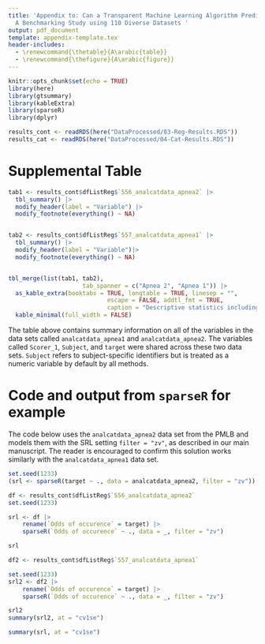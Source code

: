 ```yaml
---
title: 'Appendix to: Can a Transparent Machine Learning Algorithm Predict Better than Its Black-Box Counterparts? 
  A Benchmarking Study using 110 Diverse Datasets '
output: pdf_document
template: appendix-template.tex
header-includes:
  - \renewcommand{\thetable}{A\arabic{table}}
  - \renewcommand{\thefigure}{A\arabic{figure}}
---
```


```r
knitr::opts_chunk$set(echo = TRUE)
library(here)
library(gtsummary)
library(kableExtra)
library(sparseR)
library(dplyr)

results_cont <- readRDS(here("DataProcessed/03-Reg-Results.RDS"))
results_cat <- readRDS(here("DataProcessed/04-Cat-Results.RDS"))

```

# Supplemental Table

```r
tab1 <- results_cont$dfListReg$`556_analcatdata_apnea2` |>
  tbl_summary() |>
  modify_header(label = "Variable") |>
  modify_footnote(everything() ~ NA)


tab2 <- results_cont$dfListReg$`557_analcatdata_apnea1` |>
  tbl_summary() |>
  modify_header(label = "Variable")|>
  modify_footnote(everything() ~ NA)


tbl_merge(list(tab1, tab2), 
                     tab_spanner = c("Apnea 2", "Apnea 1")) |>
  as_kable_extra(booktabs = TRUE, longtable = TRUE, linesep = "", 
                            escape = FALSE, addtl_fmt = TRUE, 
                            caption = "Descriptive statistics including median and interquartile range for the sleep apnea data sets.") %>% 
  kable_minimal(full_width = FALSE)
```

The table above contains summary information on all of the variables in the data sets called `analcatdata_apnea1` and `analcatdata_apnea2`. The variables called `Scorer_1`, `Subject`, and `target` were shared across these two data sets. `Subject` refers to subject-specific identifiers but is treated as a numeric variable by default by all methods. 

# Code and output from `sparseR` for example

The code below uses the  `analcatdata_apnea2` data set from the PMLB and models them with the SRL setting `filter = "zv"`, as described in our main manuscript. The reader is encouraged to confirm this solution works similarly with the `analcatdata_apnea1` data set. 

```r
set.seed(1233)
(srl <- sparseR(target ~ ., data = analcatdata_apnea2, filter = "zv"))
```

```r
df <- results_cont$dfListReg$`556_analcatdata_apnea2`
set.seed(1233)

srl <- df |> 
    rename(`Odds of occurence` = target) |> 
    sparseR(`Odds of occurence` ~ ., data = _, filter = "zv")

srl
```

```r
df2 <- results_cont$dfListReg$`557_analcatdata_apnea1`

set.seed(1233)
srl2 <- df2 |> 
    rename(`Odds of occurence` = target) |> 
    sparseR(`Odds of occurence` ~ ., data = _, filter = "zv")

srl2
summary(srl2, at = "cv1se")
```

```r
summary(srl, at = "cv1se")
```

